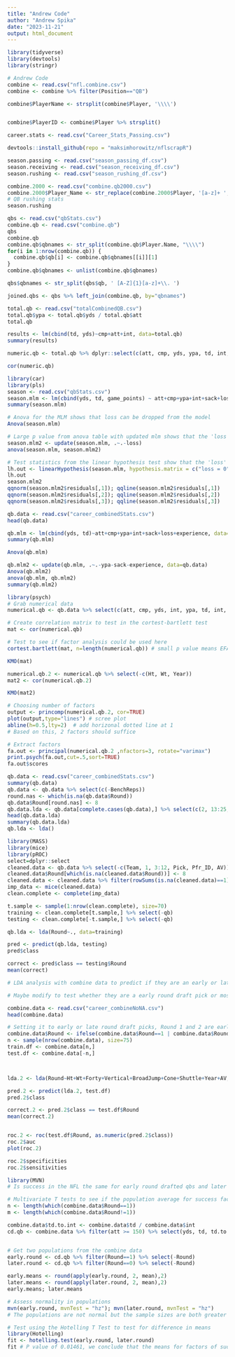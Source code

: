 ```yaml
---
title: "Andrew Code"
author: "Andrew Spika"
date: "2023-11-21"
output: html_document
---
```


```r
library(tidyverse)
library(devtools)
library(stringr)
```


```r
# Andrew Code
combine <- read.csv("nfl.combine.csv")
combine <- combine %>% filter(Position=="QB")

combine$PlayerName <- strsplit(combine$Player, '\\\\')


combine$PlayerID <- combine$Player %>% strsplit()

career.stats <- read.csv("Career_Stats_Passing.csv")

```

```r
devtools::install_github(repo = "maksimhorowitz/nflscrapR")

```

```r
season.passing <- read.csv("season_passing_df.csv")
season.receiving <- read.csv("season_receiving_df.csv")
season.rushing <- read.csv("season_rushing_df.csv")
```

```r
combine.2000 <- read.csv("combine.qb2000.csv")
combine.2000$Player_Name <- str_replace(combine.2000$Player, '[a-z]+ ', '.')
# QB rushing stats
season.rushing


```

```r
qbs <- read.csv("qbStats.csv")
combine.qb <- read.csv("combine.qb")
qbs
combine.qb
combine.qb$qbnames <- str_split(combine.qb$Player.Name, "\\\\")
for(i in 1:nrow(combine.qb)) {
  combine.qb$qb[i] <- combine.qb$qbnames[[i]][1]
}
combine.qb$qbnames <- unlist(combine.qb$qbnames)

qbs$qbnames <- str_split(qbs$qb, ' [A-Z]{1}[a-z]+\\. ')

joined.qbs <- qbs %>% left_join(combine.qb, by="qbnames")

```

```r
total.qb <- read.csv("totalCombinedQB.csv")
total.qb$ypa <- total.qb$yds / total.qb$att
total.qb

results <- lm(cbind(td, yds)~cmp+att+int, data=total.qb)
summary(results)

numeric.qb <- total.qb %>% dplyr::select(c(att, cmp, yds, ypa, td, int, sack, loss, game_points, Ht, Wt, Forty, Vertical, BroadJump, Year, Cone, Shuttle))

cor(numeric.qb)
```

```r
library(car)
library(pls)
season <- read.csv("qbStats.csv")
season.mlm <- lm(cbind(yds, td, game_points) ~ att+cmp+ypa+int+sack+loss+experience, data=season)
summary(season.mlm)

# Anova for the MLM shows that loss can be dropped from the model
Anova(season.mlm)

# Large p value from anova table with updated mlm shows that the 'loss' variable can be dropped because the model fits as well
season.mlm2 <- update(season.mlm, .~.-loss)
anova(season.mlm, season.mlm2)

# Test statistics from the linear hypothesis test show that the 'loss' variable can be dropped
lh.out <- linearHypothesis(season.mlm, hypothesis.matrix = c("loss = 0"))
lh.out
season.mlm2
qqnorm(season.mlm2$residuals[,1]); qqline(season.mlm2$residuals[,1])
qqnorm(season.mlm2$residuals[,2]); qqline(season.mlm2$residuals[,2])
qqnorm(season.mlm2$residuals[,3]); qqline(season.mlm2$residuals[,3])
```

```r
qb.data <- read.csv("career_combinedStats.csv")
head(qb.data)

qb.mlm <- lm(cbind(yds, td)~att+cmp+ypa+int+sack+loss+experience, data=qb.data)
summary(qb.mlm)

Anova(qb.mlm)

qb.mlm2 <- update(qb.mlm, .~.-ypa-sack-experience, data=qb.data)
Anova(qb.mlm2)
anova(qb.mlm, qb.mlm2)
summary(qb.mlm2)
```

```r
library(psych)
# Grab numerical data
numerical.qb <- qb.data %>% select(c(att, cmp, yds, int, ypa, td, int, sack, loss, game_points, experience, Ht, Wt, Year))

# Create correlation matrix to test in the cortest-bartlett test
mat <- cor(numerical.qb)

# Test to see if factor analysis could be used here
cortest.bartlett(mat, n=length(numerical.qb)) # small p value means EFA may be useful here

KMO(mat)

numerical.qb.2 <- numerical.qb %>% select(-c(Ht, Wt, Year))
mat2 <- cor(numerical.qb.2)

KMO(mat2)

# Choosing number of factors
output <- princomp(numerical.qb.2, cor=TRUE)
plot(output,type="lines") # scree plot 
abline(h=0.5,lty=2)  # add horizonal dotted line at 1
# Based on this, 2 factors should suffice

# Extract factors
fa.out <- principal(numerical.qb.2 ,nfactors=3, rotate="varimax")
print.psych(fa.out,cut=.5,sort=TRUE)
fa.out$scores
```

```r
qb.data <- read.csv("career_combinedStats.csv")
summary(qb.data)
qb.data <- qb.data %>% select(c(-BenchReps))
round.nas <- which(is.na(qb.data$Round))
qb.data$Round[round.nas] <- 8
qb.data.lda <- qb.data[complete.cases(qb.data),] %>% select(c(2, 13:25, -Team, -Pfr_ID, -Pick))
head(qb.data.lda)
summary(qb.data.lda)
qb.lda <- lda()
```

```r
library(MASS)
library(mice)
library(pROC)
select=dplyr::select
cleaned.data <- qb.data %>% select(-c(Team, 1, 3:12, Pick, Pfr_ID, AV))
cleaned.data$Round[which(is.na(cleaned.data$Round))] <- 8 
cleaned.data <- cleaned.data %>% filter(rowSums(is.na(cleaned.data)==1)<=2)
imp_data <- mice(cleaned.data)
clean.complete <- complete(imp_data)

t.sample <- sample(1:nrow(clean.complete), size=70)
training <- clean.complete[t.sample,] %>% select(-qb)
testing <- clean.complete[-t.sample,] %>% select(-qb)

qb.lda <- lda(Round~., data=training)

pred <- predict(qb.lda, testing)
pred$class

correct <- pred$class == testing$Round
mean(correct)

```

```r
# LDA analysis with combine data to predict if they are an early or late round draft pick

# Maybe modify to test whether they are a early round draft pick or most likely a starter for the team compared to a later pick most likely not a starter

combine.data <- read.csv("career_combineNoNA.csv")
head(combine.data)

# Setting it to early or late round draft picks, Round 1 and 2 are early, 3 and beyond considered late
combine.data$Round <- ifelse(combine.data$Round==1 | combine.data$Round==2, 1, 0)
n <- sample(nrow(combine.data), size=75)
train.df <- combine.data[n,]
test.df <- combine.data[-n,]



lda.2 <- lda(Round~Ht+Wt+Forty+Vertical+BroadJump+Cone+Shuttle+Year+AV, data=combine.data)

pred.2 <- predict(lda.2, test.df)
pred.2$class

correct.2 <- pred.2$class == test.df$Round
mean(correct.2)


roc.2 <- roc(test.df$Round, as.numeric(pred.2$class))
roc.2$auc
plot(roc.2)

roc.2$specificities
roc.2$sensitivities


```

```r
library(MVN)
# Is success in the NFL the same for early round drafted qbs and later round drafted qbs?

# Multivariate T tests to see if the population average for success factors like yards and touchdowns are the same for different round draft picks
n <- length(which(combine.data$Round==1))
m <- length(which(combine.data$Round!=1))

combine.data$td.to.int <- combine.data$td / combine.data$int
cd.qb <- combine.data %>% filter(att >= 150) %>% select(yds, td, td.to.int, Round)


# Get two populations from the combine data
early.round <- cd.qb %>% filter(Round==1) %>% select(-Round)
later.round <- cd.qb %>% filter(Round==0) %>% select(-Round)

early.means <- round(apply(early.round, 2, mean),2)
later.means <- round(apply(later.round, 2, mean),2)
early.means; later.means

# Assess normality in populations
mvn(early.round, mvnTest = "hz"); mvn(later.round, mvnTest = "hz") 
# The populations are not normal but the sample sizes are both greater than 30 to compensate for non-normality

# Test using the Hotelling T Test to test for difference in means
library(Hotelling)
fit <- hotelling.test(early.round, later.round)
fit # P value of 0.01461, we conclude that the means for factors of success is different in quarterbacks drafted in early rounds compared to later rounds.



```

